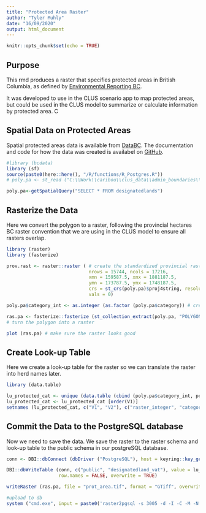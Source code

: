 ```yaml
---
title: "Protected Area Raster"
author: "Tyler Muhly"
date: "16/09/2020"
output: html_document
---
```


```r
knitr::opts_chunk$set(echo = TRUE)
```

## Purpose
This rmd produces a raster that specifies protected areas in British Columbia, as defined by [Environmental Reporting BC](https://www2.gov.bc.ca/gov/content/environment/research-monitoring-reporting/reporting/environmental-reporting-bc). 

It was developed to use in the CLUS scenario app to map protected areas, but could be used in the CLUS model to summarize or calculate information by protected area. C

## Spatial Data on Protected Areas
Spatial protected areas data is available from  [DataBC](https://catalogue.data.gov.bc.ca/dataset/land-designations-that-contribute-to-conservation-in-bc-spatial-data). The documentation and code for how the data was created is availabel on [GitHub](https://github.com/bcgov/land-designations-indicator). 

```r
#library (bcdata)
library (sf)
source(paste0(here::here(), "/R/functions/R_Postgres.R"))
# poly.pa <- st_read ("C:\\Work\\caribou\\clus_data\\admin_boundaries\\protected_areas\\provincial\\designatedlands\\designatedlands.shp",  stringsAsFactors = FALSE)

poly.pa<-getSpatialQuery("SELECT * FROM designatedlands")
```

## Rasterize the Data
Here we convert the polygon to a raster, following the provincial hectares BC raster convention that we are using in the CLUS model to ensure all rasters overlap.

```r
library (raster)
library (fasterize)

prov.rast <- raster::raster ( # create the standardized provincial raster with no data in it
                              nrows = 15744, ncols = 17216, 
                              xmn = 159587.5, xmx = 1881187.5, 
                              ymn = 173787.5, ymx = 1748187.5, 
                              crs = st_crs(poly.pa)$proj4string, resolution = c(100, 100), 
                              vals = 0)

poly.pa$category_int <- as.integer (as.factor (poly.pa$category)) # create an integer equivalent to category

ras.pa <- fasterize::fasterize (st_collection_extract(poly.pa, "POLYGON"), prov.rast, field = "category_int") 
# turn the polygon into a raster

plot (ras.pa) # make sure the raster looks good
```

## Create Look-up Table
Here we create a look-up table for the raster so we can translate the raster into herd names later.

```r
library (data.table)

lu_protected_cat <- unique (data.table (cbind (poly.pa$category_int, poly.pa$category)))
lu_protected_cat <- lu_protected_cat [order(V1)]
setnames (lu_protected_cat, c("V1", "V2"), c("raster_integer", "category"))

```

## Commit the Data to the PostgreSQL database
Now we need to save the data. We save the raster to the raster schema and look-up table to the public schema in our postgreSQL database. 

```r
conn <- DBI::dbConnect (dbDriver ("PostgreSQL"), host = keyring::key_get('dbhost', keyring = 'postgreSQL'), dbname = keyring::key_get('dbname', keyring = 'postgreSQL'), port='5432' ,user=keyring::key_get('dbuser', keyring = 'postgreSQL') ,password= keyring::key_get('dbpass', keyring = 'postgreSQL'))

DBI::dbWriteTable (conn, c("public", "designatedland_vat"), value = lu_protected_cat, 
                   row.names = FALSE, overwrite = TRUE)

writeRaster (ras.pa, file = "prot_area.tif", format = "GTiff", overwrite = TRUE)

#upload to db
system ("cmd.exe", input = paste0('raster2pgsql -s 3005 -d -I -C -M -N 2147483648  ', here::here (), '/R/params/prot_area.tif -t 100x100 rast.designatedlands | psql postgresql://clus_project:clus@DC052586:5432/clus'), show.output.on.console = FALSE, invisible = TRUE)

```

